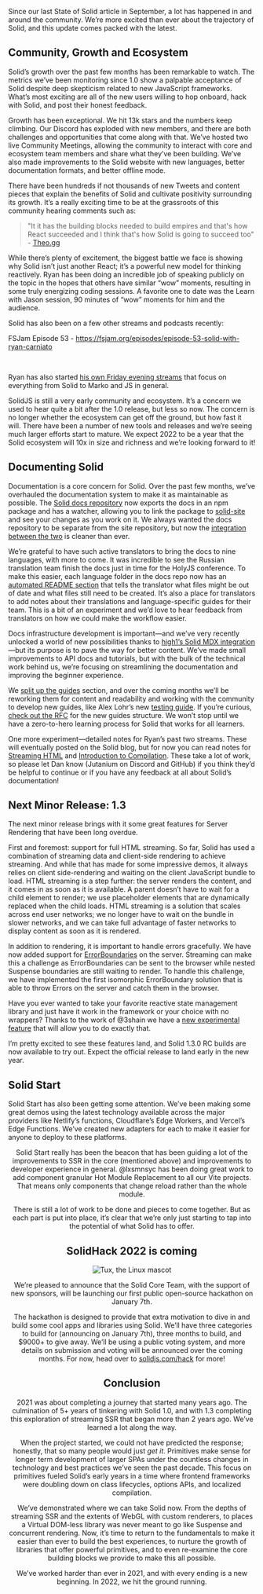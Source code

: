 Since our last State of Solid article in September, a lot has happened in and around the community. We’re more excited than ever about the trajectory of Solid, and this update comes packed with the latest.

## Community, Growth and Ecosystem

Solid’s growth over the past few months has been remarkable to watch. The metrics we’ve been monitoring since 1.0 show a palpable acceptance of Solid despite deep skepticism related to new JavaScript frameworks. What’s most exciting are all of the new users willing to hop onboard, hack with Solid, and post their honest feedback.

Growth has been exceptional. We hit 13k stars and the numbers keep climbing. Our Discord has exploded with new members, and there are both challenges and opportunities that come along with that. We’ve hosted two live Community Meetings, allowing the community to interact with core and ecosystem team members and share what they’ve been building. We’ve also made improvements to the Solid website with new languages, better documentation formats, and better offline mode.

There have been hundreds if not thousands of new Tweets and content pieces that explain the benefits of Solid and cultivate positivity surrounding its growth. It’s a really exciting time to be at the grassroots of this community hearing comments such as:

> "It it has the building blocks needed to build empires and that's how React succeeded and I think that's how Solid is going to succeed too" - [Theo.gg](https://twitter.com/JacobMGEvans/status/1473801127066054659?s=20)

While there’s plenty of excitement, the biggest battle we face is showing why Solid isn’t just another React; it’s a powerful new model for thinking reactively. Ryan has been doing an incredible job of speaking publicly on the topic in the hopes that others have similar “wow” moments, resulting in some truly energizing coding sessions. A favorite one to date was the Learn with Jason session, 90 minutes of “wow” moments for him and the audience.

<YouTube youTubeId="ZZ-a7B761Ds" />

Solid has also been on a few other streams and podcasts recently:

FSJam Episode 53 - https://fsjam.org/episodes/episode-53-solid-with-ryan-carniato

<YouTube youTubeId="PRDtEyC5X1U" />
<br />
<YouTube youTubeId="LZc2hSghezM" />

Ryan has also started [his own Friday evening streams](https://www.youtube.com/c/RyanCarniato9/videos) that focus on everything from Solid to Marko and JS in general.

SolidJS is still a very early community and ecosystem. It’s a concern we used to hear quite a bit after the 1.0 release, but less so now.
The concern is no longer whether the ecosystem can get off the ground, but how fast it will.
There have been a number of new tools and releases and we’re seeing much larger efforts start to mature.
We expect 2022 to be a year that the Solid ecosystem will 10x in size and richness and we’re looking forward to it!

## Documenting Solid

Documentation is a core concern for Solid. Over the past few months, we’ve overhauled the documentation system to make it as maintainable as possible. The [Solid docs repository](https://github.com/solidjs/solid-docs) now exports the docs in an npm package and has a watcher, allowing you to link the package to [solid-site](https://github.com/solidjs/solid-site) and see your changes as you work on it. We always wanted the docs repository to be separate from the site repository, but now the [integration between the two](https://github.com/solidjs/solid-docs#importing-docs-and-tutorials) is cleaner than ever.

We’re grateful to have such active translators to bring the docs to nine languages, with more to come. It was incredible to see the Russian translation team finish the docs just in time for the HolyJS conference. To make this easier, each language folder in the docs repo now has an [automated README section](https://github.com/solidjs/solid-docs/tree/main/langs/de) that tells the translator what files might be out of date and what files still need to be created. It’s also a place for translators to add notes about their translations and language-specific guides for their team. This is a bit of an experiment and we’d love to hear feedback from translators on how we could make the workflow easier.

Docs infrastructure development is important—and we’ve very recently unlocked a world of new possibilities thanks to [high1’s Solid MDX integration](https://github.com/high1/solid-jsx)—but its purpose is to pave the way for better content. We’ve made small improvements to API docs and tutorials, but with the bulk of the technical work behind us, we’re focusing on streamlining the documentation and improving the beginner experience.

We [split up the guides](https://dev.solidjs.com/guides/getting-started) section, and over the coming months we’ll be reworking them for content and readability and working with the community to develop new guides, like Alex Lohr’s new [testing guide](https://dev.solidjs.com/guides/testing). If you’re curious, [check out the RFC](https://docs.google.com/document/d/1Z25C3LhJF4KGbf1YvnmQo7dOzF5KjEVQtoE0ucy3BJs/edit?usp=sharing) for the new guides structure. We won’t stop until we have a zero-to-hero learning process for Solid that works for all learners.

One more experiment—detailed notes for Ryan’s past two streams. These will eventually posted on the Solid blog, but for now you can read notes for [Streaming HTML](https://docs.google.com/document/d/11SADvxgGFoVv_k-1VaJRQUF3PX6N2IN_1QkGsC07__k/) and [Introduction to Compilation](https://docs.google.com/document/d/1Q4-GC4bNaLNPJ1V0cxUGhQre0Sa54x5GgBsPvpRdBZY/). These take a lot of work, so please let Dan know (Jutanium on Discord and GitHub) if you think they’d be helpful to continue or if you have any feedback at all about Solid’s documentation!

## Next Minor Release: 1.3

The next minor release brings with it some great features for Server Rendering that have been long overdue.

First and foremost: support for full HTML streaming. So far, Solid has used a combination of streaming data and client-side rendering to achieve streaming. And while that has made for some impressive demos, it always relies on client side-rendering and waiting on the client JavaScript bundle to load. HTML streaming is a step further: the server renders the content, and it comes in as soon as it is available. A parent doesn’t have to wait for a child element to render; we use placeholder elements that are dynamically replaced when the child loads. HTML streaming is a solution that scales across end user networks; we no longer have to wait on the bundle in slower networks, and we can take full advantage of faster networks to display content as soon as it is rendered.

In addition to rendering, it is important to handle errors gracefully. We have now added support for [ErrorBoundaries](https://www.solidjs.com/docs/latest/api#%3Cerrorboundary%3E) on the server. Streaming can make this a challenge as ErrorBoundaries can be sent to the browser while nested Suspense boundaries are still waiting to render. To handle this challenge, we have implemented the first isomorphic ErrorBoundary solution that is able to throw Errors on the server and catch them in the browser.

Have you ever wanted to take your favorite reactive state management library and just have it work in the framework or your choice with no wrappers? Thanks to the work of @3shain we have a [new experimental feature](https://github.com/solidjs/solid/blob/next/CHANGELOG.md#external-sources-experimental) that will allow you to do exactly that.

I’m pretty excited to see these features land, and Solid 1.3.0 RC builds are now available to try out. Expect the official release to land early in the new year.

## Solid Start

Solid Start has also been getting some attention. We’ve been making some great demos using the latest technology available across the major providers like Netlify’s functions, Cloudflare’s Edge Workers, and Vercel’s Edge Functions. We’ve created new adapters for each to make it easier for anyone to deploy to these platforms.

<Tweet tweetLink="https://twitter.com/RyanCarniato/status/1456551775725441033" align="center" />
<Tweet tweetLink="https://twitter.com/RyanCarniato/status/1369238224233586691" align="center" />
<Tweet tweetLink="https://twitter.com/RyanCarniato/status/1453283158149980161" align="center" />

Solid Start really has been the beacon that has been guiding a lot of the improvements to SSR in the core (mentioned above) and improvements to developer experience in general. @lxsmnsyc has been doing great work to add component granular Hot Module Replacement to all our Vite projects. That means only components that change reload rather than the whole module.

There is still a lot of work to be done and pieces to come together. But as each part is put into place, it’s clear that we’re only just starting to tap into the potential of what Solid has to offer.

## SolidHack 2022 is coming

![Tux, the Linux mascot](/img/blog/state-of-solid-december-2021/solidhack.png)

We’re pleased to announce that the Solid Core Team, with the support of new sponsors, will be launching our first public open-source hackathon on January 7th.

The hackathon is designed to provide that extra motivation to dive in and build some cool apps and libraries using Solid. We’ll have three categories to build for (announcing on January 7th), three months to build, and $9000+ to give away. We’ll be using a public voting system, and more details on submission and voting will be announced over the coming months. For now, head over to [solidjs.com/hack](https://www.solidjs.com/hack) for more!

## Conclusion

2021 was about completing a journey that started many years ago. The culmination of 5+ years of tinkering with Solid 1.0, and with 1.3 completing this exploration of streaming SSR that began more than 2 years ago. We’ve learned a lot along the way.

When the project started, we could not have predicted the response; honestly, that so many people would just _get it_. Primitives make sense for longer term development of larger SPAs under the countless changes in technology and best practices we’ve seen the past decade. This focus on primitives fueled Solid’s early years in a time where frontend frameworks were doubling down on class lifecycles, options APIs, and localized compilation.

We’ve demonstrated where we can take Solid now. From the depths of streaming SSR and the extents of WebGL with custom renderers, to places a Virtual DOM-less library was never meant to go like Suspense and concurrent rendering. Now, it’s time to return to the fundamentals to make it easier than ever to build the best experiences, to nurture the growth of libraries that offer powerful primitives, and to even re-examine the core building blocks we provide to make this all possible.

We’ve worked harder than ever in 2021, and with every ending is a new beginning. In 2022, we hit the ground running.
